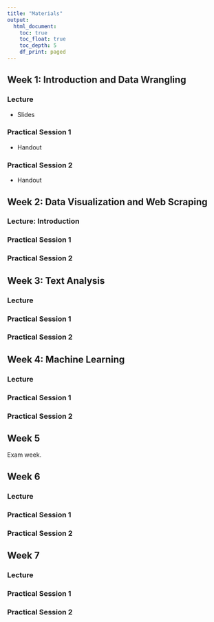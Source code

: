 ```yaml
---
title: "Materials"
output: 
  html_document:
    toc: true
    toc_float: true
    toc_depth: 5
    df_print: paged
---
```



## Week 1: Introduction and Data Wrangling

### Lecture

- Slides

### Practical Session 1

- Handout

### Practical Session 2

- Handout

## Week 2: Data Visualization and Web Scraping

### Lecture: Introduction

### Practical Session 1

### Practical Session 2 

## Week 3: Text Analysis

### Lecture

### Practical Session 1

### Practical Session 2 

## Week 4: Machine Learning

### Lecture

### Practical Session 1

### Practical Session 2


## Week 5

Exam week.

## Week 6

### Lecture

### Practical Session 1

### Practical Session 2

## Week 7

### Lecture

### Practical Session 1

### Practical Session 2